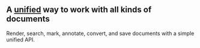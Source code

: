 
## A [unified][] way to work with all kinds of documents

Render, search, mark, annotate, convert, and save documents with a simple unified API.

<FileSystemExample />

<!-- Definitions -->
[unified]: https://unifiedjs.com
